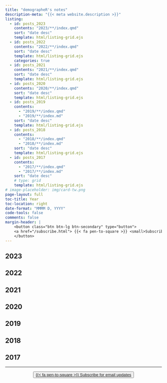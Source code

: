 ```yaml
---
title: "demographeR's notes"
description-meta: "{{< meta website.description >}}"
listing:
  - id: posts_2023
    contents: "2023/**/index.qmd"
    sort: "date desc"
    template: html/listing-grid.ejs
  - id: posts_2022
    contents: "2022/**/index.qmd"
    sort: "date desc"
    template: html/listing-grid.ejs
    categories: true
  - id: posts_2021
    contents: "2021/**/index.qmd"
    sort: "date desc"
    template: html/listing-grid.ejs
  - id: posts_2020
    contents: "2020/**/index.qmd"
    sort: "date desc"
    template: html/listing-grid.ejs
  - id: posts_2019
    contents: 
      - "2019/**/index.qmd"
      - "2019/**/index.md"
    sort: "date desc"
    template: html/listing-grid.ejs
  - id: posts_2018
    contents: 
      - "2018/**/index.qmd"
      - "2018/**/index.md"
    sort: "date desc"
    template: html/listing-grid.ejs
  - id: posts_2017
    contents: 
      - "2017/**/index.qmd"
      - "2017/**/index.md"
    sort: "date desc"
    # type: grid
    template: html/listing-grid.ejs
# image-placeholder: img/card-tw.png
page-layout: full
toc-title: Year
toc-location: right
date-format: "MMMM D, YYYY"
code-tools: false
comments: false
margin-header: |
    <button class="btn btn-lg btn-secondary" type="button">
    <a href="/subscribe.html"> {{< fa pen-to-square >}} <small>Subscribe</small></a>
    </button>  
---
```


## 2023

::: {#posts_2023}
:::

## 2022

::: {#posts_2022}
:::

## 2021

::: {#posts_2021}
:::

## 2020

::: {#posts_2020}
:::

## 2019

::: {#posts_2019}
:::

## 2018

::: {#posts_2018}
:::

## 2017

::: {#posts_2017}
:::

***

<center><button class="btn btn-lg btn-secondary" type="button"><a href="/subscribe.html"> {{< fa pen-to-square >}} Subscribe for email updates</a></button></center>

